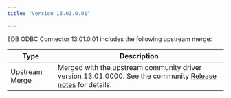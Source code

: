 ```yaml
---
title: "Version 13.01.0.01"

---
```


EDB ODBC Connector 13.01.0.01 includes the following upstream merge:

| Type              | Description                                                                                                                                                 |
| ----------------- | ----------------------------------------------------------------------------------------------------------------------------------------------------------- | 
| Upstream Merge    | Merged with the upstream community driver version 13.01.0000. See the community [Release notes](https://odbc.postgresql.org/docs/release.html) for details. |




